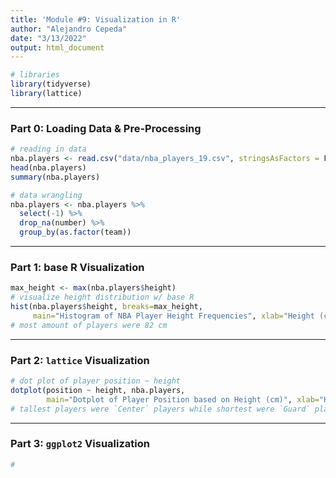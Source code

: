 ```yaml
---
title: 'Module #9: Visualization in R'
author: "Alejandro Cepeda"
date: "3/13/2022"
output: html_document
---
```


```r
# libraries
library(tidyverse)
library(lattice)

```

---

### Part 0: Loading Data & Pre-Processing

```r
# reading in data
nba.players <- read.csv("data/nba_players_19.csv", stringsAsFactors = F) 
head(nba.players)
summary(nba.players)

# data wrangling
nba.players <- nba.players %>%
  select(-1) %>%
  drop_na(number) %>%
  group_by(as.factor(team))

```

---

### Part 1: base R Visualization
  
```r
max_height <- max(nba.players$height)
# visualize height distribution w/ base R
hist(nba.players$height, breaks=max_height, 
     main="Histogram of NBA Player Height Frequencies", xlab="Height (cm)")
# most amount of players were 82 cm

```

---

### Part 2: `lattice` Visualization

```r
# dot plot of player position ~ height
dotplot(position ~ height, nba.players, 
        main="Dotplot of Player Position based on Height (cm)", xlab="Height (cm)")
# tallest players were `Center` players while shortest were `Guard` players.

```

---

### Part 3: `ggplot2` Visualization


```r
#
```